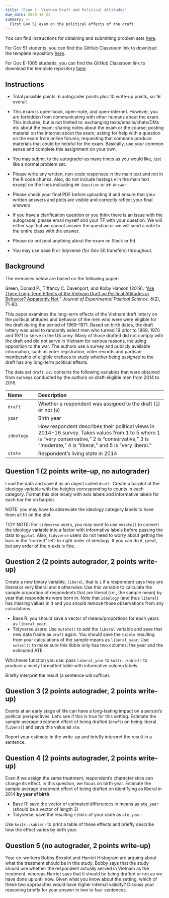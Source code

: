 ```yaml
---
title: "Exam 1: Vietnam Draft and Political Attitudes"
due_date: 2020-10-21
summary: >-
  First Gov 51 exam on the political effects of the draft
---
```


You can find instructions for obtaining and submitting problem sets [here](/assignments/problem-sets/).

For Gov 51 students, you can find the GitHub Classroom link to download the template repository [here](https://canvas.harvard.edu/courses/74805/pages/github-classroom-links).

For Gov E-1005 students, you can find the GitHub Classroom link to download the template repository [here](https://canvas.harvard.edu/courses/79867/pages/github-classroom-links).

## Instructions

- Total possible points: 6 autograder points plus 10 write-up points, so 16 overall.

- This exam is open-book, open-note, and open-internet. However, you are forbidden from communicating with other humans about the exam. This includes, but is not limited to: exchanging texts/emails/chats/DMs etc about the exam; sharing notes about the exam or the course; posting material on the internet about the exam; asking for help with a question on the exam from online forums; requesting that someone produce materials that could be helpful for the exam. Basically, use your common sense and complete this assignment on your own. 

- You may submit to the autograder as many times as you would like, just like a normal problem set. 

- Please write any written, non-code responses in the main text and not in the R code chunks. Also, do not include hastags `#` in the main text except on the lines indicating `## Question` or `## Answer`. 

- Please check your final PDF before uploading it and ensure that your written answers and plots are visible and correctly reflect your final answers. 

- If you have a clarification question or you think there is an issue with the autograder, please email myself and your TF with your question. We will either say that we cannot answer the question or we will send a note to the entire class with the answer. 

- Please do not post anything about the exam on Slack or Ed. 

- You may use base R or tidyverse (for Gov 50 transfers) throughout. 



## Background

The exercises below are based on the following paper:

  Green, Donald P., Tiffancy C. Davenport, and Kolby Hanson (2019).
  "[Are There Long-Term Effects of the Vietnam Draft on Political Attitudes or Behavior? Apparently Not.](https://doi.org/10.1017/XPS.2018.18)" *Journal of Experimental Political Science.* 6(2), 71-80.


This paper examines the long-term effects of the Vietnam draft lottery
on the political attitudes and behavior of the men who were were
eligible for the draft during the period of 1969--1971. Based on birth
dates, the draft lottery was used to randomly select men who turned 19
prior to 1969, 1970 and 1971 to serve in the US army. Many of those
drafted did not comply with the draft and did not serve in Vietnam for
various reasons, including opposition to the war. The authors use a
survey and publicly available information, such as voter registration,
voter records and partisan membership of eligible draftees to study
whether being *assigned* to the draft has any long-term political
effects.

The data set `draft.csv` contains the following variables that were
obtained from surveys conducted by the authors on draft-eligible men
from 2014 to 2016.

---------------------------------------------------------------------------------------------------------
Name                 Description
-------------------- -------------------------------------------------------------------------------------
`draft`                Whether a respondent was assigned to the draft (`1`) or not (`0`)  

`year`                 Birth year

`ideology`             How respondent describes their political views in 2014-16 survey. Takes values from 1 to 5 where 1 is  "very conservative," 2 is "conservative," 3 is "moderate," 4 is "liberal," and 5 is "very liberal."

`state`                Respondent's living state in 2014

---------------------------------------------------------------------------------------------------------



## Question 1 (2 points write-up, no autograder)

Load the data and save it as an object called `draft`. Create a barplot of the ideology variable with the heights corresponding to counts in each category. Format this plot nicely with axis labels and informative labels for each bar the on barplot.

NOTE: you may have to abbreviate the ideology category labels to have them all fit on the plot.

TIDY NOTE: For `tidyverse` users, you may want to use `mutate()` to convert the ideology variable into a factor with informative labels before passing the data to `ggplot`. Also, `tidyverse` users do not need to worry about getting the bars in the "correct" left-to-right order of ideology. If you can do it, great, but any order of the x-axis is fine.

## Question 2 (2 points autograder, 2 points write-up)

Create a new binary variable, `liberal`, that is `1` if a respondent says they are liberal or very liberal and `0` otherwise. Use this variable to calculate the sample proportion of respondents that are liberal (i.e., the sample mean) by year that respondents were born in. Note that `ideology` (and thus `liberal`) has missing values in it and you should remove those observations from any calculations. 

- Base R: you should save a vector of means/proportions for each years as `liberal_year`.
- Tidyverse users: Use `mutate()` to add the `liberal` variable and save that new data frame as `draft` again. You should save the `tibble` resulting from your calculations of the sample means as `liberal_year`. Use `select()` to make sure this tibble only has two columns: the year and the estimated ATE. 

Whichever function you use, pass `liberal_year` to `knitr::kable()` to produce a nicely formatted table with informative column labels.

Briefly interpret the result (a sentence will suffice).

## Question 3 (2 points autograder, 2 points write-up)

Events at an early stage of life can have a long-lasting impact on a person's political perspectives. Let's see if this is true for this setting. Estimate the sample average treatment effect of being drafted (`draft`) on being liberal (`liberal`) and save this value as `ate`.

Report your estimate in the write-up and briefly interpret the result in a sentence.

## Question 4 (2 points autograder, 2 points write-up)

Even if we assign the same treatment, respondent's characteristics can change its effect.
In this question, we focus on birth year.  Estimate the sample average treatment effect of being drafted on identifying as liberal in 2014 **by year of birth**.

- Base R: save the vector of estimated differences in means as `ate_year` (should be a vector of length 3)
- Tidyverse: save the resulting `tibble` of your code as `ate_year`.

Use `knitr::kable()` to print a table of these effects and briefly describe how the effect varies by birth year.

## Question 5 (no autograder, 2 points write-up)

Your co-workers Bobby Boxplot and Harriet Histogram are arguing about what the treatment should be in this study. Bobby says that the study should use whether the respondent actually served in Vietnam as the treatment, whereas Harriet says that it should be being drafted or not as we have done up until now. Given what you know about the setting, which of these two approaches would have higher internal validity? Discuss your reasoning briefly for your answer in two to four sentences. 



